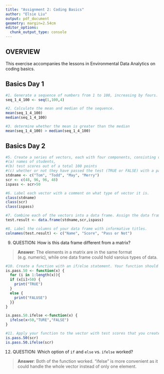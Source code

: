 ```yaml
---
title: "Assignment 2: Coding Basics"
author: "Elsie Liu"
output: pdf_document
geometry: margin=2.54cm
editor_options: 
  chunk_output_type: console
---
```


## OVERVIEW

This exercise accompanies the lessons in Environmental Data Analytics on coding basics.

## Basics Day 1

```r
#1. Generate a sequence of numbers from 1 to 100, increasing by fours. Name this sequence as "seq_1_4_100".
seq_1_4_100 <- seq(1,100,4)

#2. Calculate the mean and median of the sequence.
mean(seq_1_4_100)
median(seq_1_4_100)

#3. determine whether the mean is greater than the median
mean(seq_1_4_100) > median(seq_1_4_100)
```

## Basics Day 2

```r
#5. Create a series of vectors, each with four components, consisting of 
#(a) names of students,
#(b) test scores out of a total 100 points
#(c) whether or not they have passed the test (TRUE or FALSE) with a passing grade of 50.
stdname <- c("Tom", "Todd", "May", "Merry")
scr <- c(48, 96, 96, 48)
ispass <- scr>50

#6. Label each vector with a comment on what type of vector it is.
class(stdname)
class(scr)
class(ispass)

#7. Combine each of the vectors into a data frame. Assign the data frame an informative name.
test.result <- data.frame(stdname,scr,ispass)

#8. Label the columns of your data frame with informative titles.
colnames(test.result) <- c("Name", "Score", "Pass or Not")
```

9. QUESTION: How is this data frame different from a matrix?

> **Answer**: The elements in a matrix are in the same format (e.g. numeric), while one data frame could hold varoius types of data.

```r
#10. Create a function with an if/else statement. Your function should determine whether a test score is a passing grade of 50 or above (TRUE or FALSE). You will need to choose either the `if` and `else` statements or the `ifelse` statement. Hint: Use `print`, not `return`. The name of your function should be informative.
is.pass.50 <- function(x) {
  for (i in 1:length(x)){
  if (x[i]>50) {
    print("TRUE")
  }
  else {
    print("FALUSE")
  }}
}

is.pass.50.ifelse <-function(x) {
  ifelse(x>50,"TURE","FALSE")
}

#11. Apply your function to the vector with test scores that you created in number 5. 
is.pass.50(scr)
is.pass.50.ifelse(scr)
```

12. QUESTION: Which option of `if` and `else` vs. `ifelse` worked?

> **Answer**: Both of the function worked. "ifelse" is more convenient as it could handle the whole vector instead of only one element.
